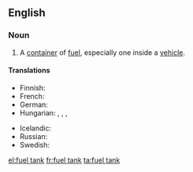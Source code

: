 ==English==

===Noun===
{{en-noun|head=[[fuel]] [[tank]]}}

# A [[container]] of [[fuel]], especially one inside a [[vehicle]].

====Translations====
{{trans-top|a container of fuel}}
* Finnish: {{t-|fi|polttoainesäiliö}}
* French: {{t|fr|réservoir à carburant|m}}
* German: {{t|de|Kraftstofftank|m}}
* Hungarian: {{t-|hu|üzemanyagtartály}}, {{t+|hu|benzintartály}}, {{t-|hu|benzintank}}, {{t+|hu|tank}}
{{trans-mid}}
* Icelandic: {{t-|is|eldsneytistankur|m}}
* Russian: {{t|ru|топливный бак|m|tr=tóplivnyj bak|sc=Cyrl}}
* Swedish: {{t-|sv|bränsletank|c}}
{{trans-bottom}}

[[el:fuel tank]]
[[fr:fuel tank]]
[[ta:fuel tank]]